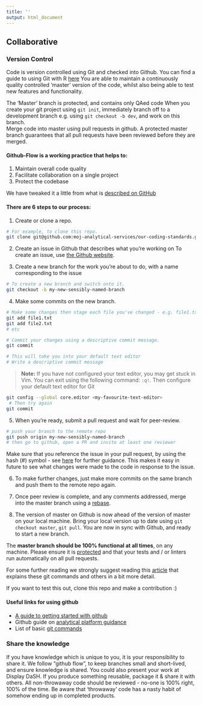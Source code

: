 ```yaml
---
title: ''
output: html_document
---
```


## Collaborative {#collaborate}

### Version Control {#versioncontrol}

Code is version controlled using Git and checked into Github.
You can find a guide to using Git with R [here](http://happygitwithr.com/)
You are able to maintain a continuously quality controlled 'master' version of the code, whilst also being able to test new features and functionality.

The 'Master' branch is protected, and contains only QAed code 
When you create your git project using `git init`, immediately branch off to a development branch e.g. using `git checkout -b dev`, and work on this branch.  
Merge code into master using pull requests in github. A protected master branch guarantees that all pull requests have been reviewed before they are merged.


#### Github-Flow is a working practice that helps to: {-}
1. Maintain overall code quality  
2. Facilitate collaboration on a single project  
3. Protect the codebase  

We have tweaked it a little from what is [described on GitHub][4] 

#### There are 6 steps to our process: {-}
1. Create or clone a repo.
```sh
# For example, to clone this repo.
git clone git@github.com:moj-analytical-services/our-coding-standards.git
```

2. Create an issue in Github that describes what you're working on
To create an issue, use [the Github website](https://guides.github.com/features/issues/).

3. Create a new branch for the work you're about to do, with a name corresponding to the issue
```sh
# To create a new branch and switch onto it.
git checkout -b my-new-sensibly-named-branch
```

4. Make some commits on the new branch.
```sh
# Make some changes then stage each file you've changed - e.g. file1.txt and file2.txt.
git add file1.txt
git add file2.txt
# etc

# Commit your changes using a descriptive commit message.
git commit

# This will take you into your default text editor
# Write a descriptive commit message
```
>**Note:**
>If you have not configured your text editor, you may get stuck in Vim. You can exit using the following command: `:q!`. Then configure your default text editor for Git
```sh
git config --global core.editor <my-favourite-text-editor>
 # Then try again
git commit
```

5. When you're ready, submit a pull request and wait for peer-review.
```sh
# push your branch to the remote repo
git push origin my-new-sensibly-named-branch
# then go to github, open a PR and invite at least one reviewer
```
Make sure that you reference the issue in your pull request, by using the hash (#) symbol - see [here](https://help.github.com/articles/autolinked-references-and-urls/) for further guidance.  This makes it easy in future to see what changes were made to the code in response to the issue.

6. To make further changes, just make more commits on the same branch and push them to the remote repo again.

7. Once peer review is complete, and any comments addressed, merge into the master branch using a [rebase](https://github.com/blog/2243-rebase-and-merge-pull-requests).

8. The version of master on Github is now ahead of the version of master on your local machine.  Bring your local version up to date using `git checkout master`, `git pull`.  You are now in sync with Github, and ready to start a new branch.

The **master branch should be 100% functional at all times**, on any machine.  Please ensure it is [protected](https://help.github.com/articles/about-protected-branches/) and that your tests and / or linters run automatically on all pull requests.

For some further reading we strongly suggest reading this [article][5] that explains these git commands and others in a bit more detail.

If you want to test this out, clone this repo and make a contribution :)

[4]: https://guides.github.com/introduction/flow/
[5]: https://gist.github.com/blackfalcon/8428401
[6]:https://jennybc.github.io/2014-05-12-ubc/ubc-r/session2.4_github.html
[7]:https://user-guidance.services.alpha.mojanalytics.xyz/github.html#creating-your-project-repo-on-github
[8]:https://guides.github.com/introduction/git-handbook/

#### Useful links for using github {-#gitlink}

* [A guide to getting started with github][6]  
* Github guide on [analytical platform guidance][7]  
* List of basic [git commands][8] 

### Share the knowledge {#knowledge}
If you have knowledge which is unique to you, it is your responsibility to share it.
We follow “github flow”, to keep branches small and short-lived, and ensure knowledge is shared.
You could also present your work at Display DaSH.
If you produce something reusable, package it & share it with others.
All non-throwaway code should be reviewed - no-one is 100% right, 100% of the time.
Be aware that ‘throwaway’ code has a nasty habit of somehow ending up in completed products.